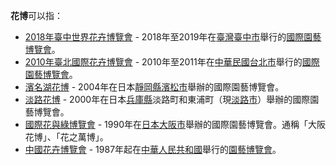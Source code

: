 '''花博'''可以指：
* [[2018年臺中世界花卉博覽會|2018年臺中世界花卉博覽會]] - 2018年至2019年在[[臺灣|臺灣]][[臺中市|臺中市]]舉行的[[國際園藝博覽會|國際園藝博覽會]]。
* [[2010年臺北國際花卉博覽會|2010年臺北國際花卉博覽會]] - 2010年至2011年在[[中華民國|中華民國]][[台北市|台北市]]舉行的[[國際園藝博覽會|國際園藝博覽會]]。
* [[濱名湖花博|濱名湖花博]] - 2004年在日本[[靜岡縣|靜岡縣]][[濱松市|濱松市]]舉辦的國際園藝博覽會。
* [[淡路花博|淡路花博]] - 2000年在日本[[兵庫縣|兵庫縣]]淡路町和東浦町（現[[淡路市|淡路市]]）舉辦的國際園藝博覽會。
* [[國際花與綠博覽會|國際花與綠博覽會]] - 1990年在[[日本|日本]][[大阪市|大阪市]]舉辦的國際園藝博覽會。通稱「大阪花博」、「花之萬博」。
* [[中國花卉博覽會|中國花卉博覽會]] - 1987年起在[[中華人民共和國|中華人民共和國]]舉行的[[園藝|園藝]][[博覽會|博覽會]]。
{{disambig|Cat=組織機構消歧義}}